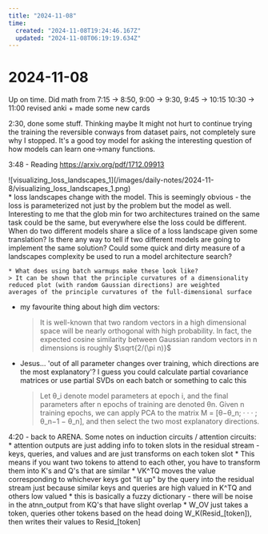 ```yaml
---
title: "2024-11-08"
time:
  created: "2024-11-08T19:24:46.167Z"
  updated: "2024-11-08T06:19:19.634Z"
---
```


# 2024-11-08

<div className="mt-5 mb-5">
  <SummerDaysGraph day={"2024-11-08"}/>
</div>

Up on time. Did math from 7:15 -> 8:50, 9:00 -> 9:30, 9:45 -> 10:15
10:30 -> 11:00 revised anki + made some new cards 

2:30, done some stuff. Thinking maybe It might not hurt to continue trying the training the reversible conways from 
dataset pairs, not completely sure why I stopped. It's a good toy model for asking the interesting question of how models can learn one->many functions. 

3:48 - Reading https://arxiv.org/pdf/1712.09913

  <div className="flex flex-row w-full h-32 mt-10 mb-64">
    ![visualizing_loss_landscapes_1](/images/daily-notes/2024-11-8/visualizing_loss_landscapes_1.png)
  </div>
  <div className="flex flex-row w-full mb-16"/>
    * loss landscapes change with the model. This is seemingly obvious - the loss is parameterized not just by the problem but the model as well.
    Interesting to me that the glob min for two architectures trained on the same task could be the same, but everywhere else the loss could be different. When do 
    two different models share a slice of a loss landscape given some translation? Is there any way to tell if two different models are going
    to implement the same solution? Could some quick and dirty measure of a landscapes complexity be used to run a model architecture search? 

    * What does using batch warmups make these look like?
    > It can be shown that the principle curvatures of a dimensionality reduced plot (with random Gaussian directions) are weighted
    averages of the principle curvatures of the full-dimensional surface

  * my favourite thing about high dim vectors: 
    > It is well-known that two random vectors in a high dimensional space will be nearly orthogonal
  with high probability. In fact, the expected cosine similarity between Gaussian random vectors in n dimensions is roughly $\sqrt{2/(\pi n)}$

* Jesus... 'out of all parameter changes over training, which directions are the most explanatory'? I guess you could calculate partial covariance matrices or use partial SVDs
 on each batch or something to calc this

    > Let θ_i denote model parameters at epoch i, and the final parameters after n epochs of training are
    denoted θn. Given n training epochs, we can apply PCA to the matrix M = [θ−θ_n; · · · ; θ_n−1 − θ_n],
    and then select the two most explanatory directions. 


4:20 - back to ARENA. 
  Some notes on induction circuits / attention circuits: 
    * attention outputs are just adding info to token slots in the residual stream - keys, queries, and values and are just transforms on each token slot
    * This means if you want two tokens to attend to each other, you have to transform them into K's and Q's that are similar
    * VK^TQ moves the value corresponding to whichever keys got "lit up" by the query into the residual stream just because similar keys and queries are high valued in K^TQ and others low valued
    * this is basically a fuzzy dictionary - there will be noise in the atnn_output from KQ's that have slight overlap
    * W_OV just takes a token, queries other tokens based on the head doing W_K(Resid_[token]), then writes their values to Resid_[token]



